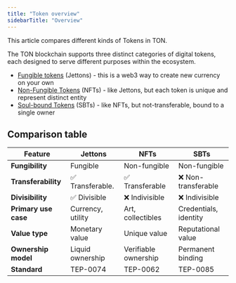```yaml
---
title: "Token overview"
sidebarTitle: "Overview"
---
```


This article compares different kinds of Tokens in TON.

The TON blockchain supports three distinct categories of digital tokens, each designed to serve different purposes within the ecosystem. 

- [Fungible tokens](/standard/tokens/jettons/overview) (Jettons) - this is a web3 way to create new currency on your own
- [Non-Fungible Tokens](/standard/tokens/nft/overview) (NFTs) - like Jettons, but each token is unique and represent distinct entity
- [Soul-bound Tokens](/standard/tokens/sbt/overview) (SBTs) - like NFTs, but not-transferable, bound to a single owner

## Comparison table

| Feature              | Jettons           | NFTs                 | SBTs                  |
|----------------------|-------------------|----------------------|-----------------------|
| **Fungibility**      | Fungible          | Non-fungible         | Non-fungible          |
| **Transferability**  | ✅ Transferable.   | ✅ Transferable      | ❌ Non-transferable   |
| **Divisibility**     | ✅ Divisible       | ❌ Indivisible       | ❌ Indivisible        |
| **Primary use case** | Currency, utility | Art, collectibles    | Credentials, identity |
| **Value type**       | Monetary value    | Unique value         | Reputational value    |
| **Ownership model**  | Liquid ownership  | Verifiable ownership  | Permanent binding     |
| **Standard**         | TEP-0074          | TEP-0062             | TEP-0085              |


